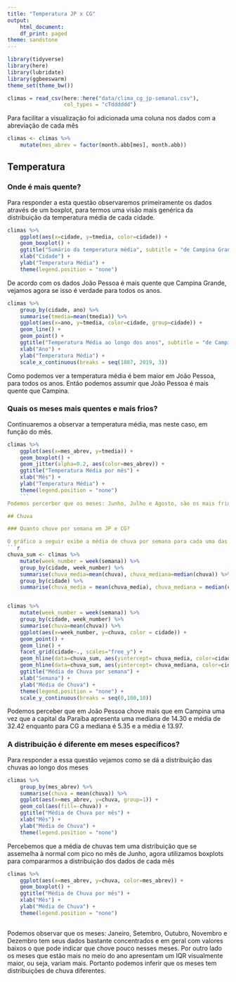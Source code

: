 ```yaml
---
title: "Temperatura JP x CG"
output:
    html_document:
    df_print: paged
theme: sandstone
---
```


```r
library(tidyverse)
library(here)
library(lubridate)
library(ggbeeswarm)
theme_set(theme_bw())
```

```r
climas = read_csv(here::here("data/clima_cg_jp-semanal.csv"), 
                  col_types = "cTdddddd")

```

Para facilitar a visualização foi adicionada uma coluna nos dados com a abreviação de cada mês
```r
climas <- climas %>%
    mutate(mes_abrev = factor(month.abb[mes], month.abb))
```


## Temperatura

### Onde é mais quente?

Para responder a esta questão observaremos primeiramente os dados através de um boxplot, para termos uma visão mais genérica da distribuição da temperatura média de cada cidade.

```r
climas %>%
    ggplot(aes(x=cidade, y=tmedia, color=cidade)) +
    geom_boxplot() +
    ggtitle("Sumário da temperatura média", subtitle = "de Campina Grande e João Pessoa") +
    xlab("Cidade") +
    ylab("Temperatura Média") +
    theme(legend.position = "none")
```
De acordo com os dados João Pessoa é mais quente que Campina Grande, vejamos agora se isso é verdade para todos os anos.

```r
climas %>%
    group_by(cidade, ano) %>%
    summarise(tmedia=mean(tmedia)) %>%
    ggplot(aes(x=ano, y=tmedia, color=cidade, group=cidade)) +
    geom_line() +
    geom_point() +
    ggtitle("Temperatura Média ao longo dos anos", subtitle = "de Campina Grande e João Pessoa") +
    xlab("Ano") +
    ylab("Temperatura Média") +
    scale_x_continuous(breaks = seq(1887, 2019, 3))
```

Como podemos ver a temperatura média é bem maior em João Pessoa, para todos os anos. Então podemos assumir que João Pessoa é mais quente que Campina.

### Quais os meses mais quentes e mais frios? 

Continuaremos a observar a temperatura média, mas neste caso, em função do mês.

```r
climas %>%
    ggplot(aes(x=mes_abrev, y=tmedia)) +
    geom_boxplot() +
    geom_jitter(alpha=0.2, aes(color=mes_abrev)) +
    ggtitle("Temperatura Média por mês") +
    xlab("Mês") +
    ylab("Temperatura Média") +
    theme(legend.position = "none")
    ```
Podemos percerber que os meses: Junho, Julho e Agosto, são os mais frios; enquanto Fevereiro e Março apresentam as temperaturas mais altas.

## Chuva

### Quanto chove por semana em JP e CG?

O gráfico a seguir exibe a média de chuva por semana para cada uma das cidades, as linhas contínua e tracejadas representam respectivamente a mediana e a média de chuva para cada cidade.
```r
chuva_sum <- climas %>%
    mutate(week_number = week(semana)) %>%
    group_by(cidade, week_number) %>%
    summarise(chuva_media=mean(chuva), chuva_mediana=median(chuva)) %>%
    group_by(cidade) %>%
    summarise(chuva_media = mean(chuva_media), chuva_mediana = median(chuva_mediana))


climas %>%
    mutate(week_number = week(semana)) %>%
    group_by(cidade, week_number) %>%
    summarise(chuva=mean(chuva)) %>%
    ggplot(aes(x=week_number, y=chuva, color = cidade)) +
    geom_point() +
    geom_line() +
    facet_grid(cidade~., scales="free_y") +
    geom_hline(data=chuva_sum, aes(yintercept= chuva_media, color=cidade), linetype="dashed") +
    geom_hline(data=chuva_sum, aes(yintercept= chuva_mediana, color=cidade)) +
    ggtitle("Média de Chuva por semana") +
    xlab("Semana") +
    ylab("Média de Chuva") +
    theme(legend.position = "none") +
    scale_y_continuous(breaks = seq(0,100,10))
```

Podemos perceber que em João Pessoa chove mais que em Campina uma vez que a capital da Paraíba apresenta uma mediana de 14.30 e média de 32.42 enquanto para CG a mediana é 5.35 e a média é 13.97.

### A distribuição é diferente em meses específicos? 

Para responder a essa questão vejamos como se dá a distribuição das chuvas ao longo dos meses
```r
climas %>%
    group_by(mes_abrev) %>%
    summarise(chuva = mean(chuva)) %>%
    ggplot(aes(x=mes_abrev, y=chuva, group=1)) +
    geom_col(aes(fill=-chuva)) +
    ggtitle("Média de Chuva por mês") +
    xlab("Mês") +
    ylab("Média de Chuva") +
    theme(legend.position = "none")
```

Percebemos que a média de chuvas tem uma distribuição que se assemelha à normal com pico no mês de Junho, agora utilizamos boxplots para compararmos a distribuição dos dados de cada mês

```r
climas %>%
    ggplot(aes(x=mes_abrev, y=chuva, color=mes_abrev)) +
    geom_boxplot() +
    ggtitle("Média de Chuva por mês") +
    xlab("Mês") +
    ylab("Média de Chuva") +
    theme(legend.position = "none")
    
```

Podemos observar que os meses: Janeiro, Setembro, Outubro, Novembro e Dezembro tem seus dados bastante concentrados e em geral com valores baixos o que pode indicar que chove pouco nesses meses. Por outro lado os meses que estão mais no meio do ano apresentam um IQR visualmente maior, ou seja, variam mais. Portanto podemos inferir que os meses tem distribuições de chuva diferentes.
